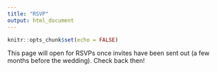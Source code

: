 ```yaml
---
title: "RSVP"
output: html_document
---
```


```r
knitr::opts_chunk$set(echo = FALSE)
```

This page will open for RSVPs once invites have been sent out (a few months before the wedding). Check back then!
